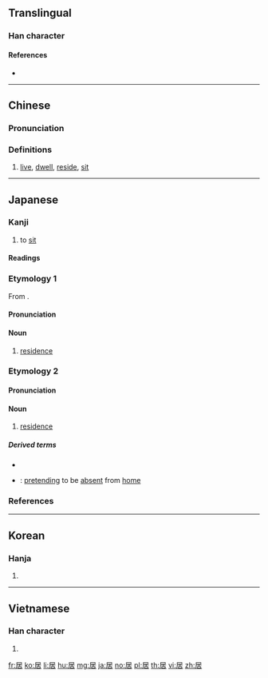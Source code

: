 ==Translingual==

===Han character===
{{Han char|rn=44|rad=尸|as=05|sn=8|four=77264|canj=SJR|ids=⿸尸古}}

====References====
* {{Han ref|kx=0300.300|dkj=07663|dj=0597.080|hdz=20968.040|uh=5C45|ud=23621|bh=A97E|bd=43390}}

----

==Chinese==
{{zh-forms}}

===Pronunciation===
{{zh-pron
|m=jū
|c=geoi1
|mc=y
|oc=y
|ma=Zh-ju.ogg
|cat=v
}}

===Definitions===
# [[live]], [[dwell]], [[reside]], [[sit]]

----

==Japanese==

===Kanji===
{{ja-kanji|grade=5|rs=尸05}}

# to [[sit]]

====Readings====
{{ja-readings|goon=[[こ]] (ko)|kanon=[[きょ]] (kyo)|kun=[[いる]] ([[居る]], iru), [[おる]] ([[居る]], oru), [[おく]] (oku)}}

===Etymology 1===
{{ja-kanjitab|きょ|yomi=o}}
From {{etyl|ltc|ja|sort=きょ}} {{m|zh|居|tr=kjo}}.

====Pronunciation====
{{ja-pron|yomi=kanon|きょ|acc=1|acc_ref=DJR,NHK}}

====Noun====
{{ja-noun|きょ}}

# [[residence]]

===Etymology 2===
{{ja-kanjitab|い|yomi=k}}

====Pronunciation====
{{ja-pron|yomi=k|い}}

====Noun====
{{ja-noun|い}}

# [[residence]]

=====Derived terms=====
{{der-top}}
* {{ja-r|居眠り|いねむり}}
* {{ja-r|居留守|いるす}}: [[pretending]] to be [[absent]] from [[home]]
{{der-bottom}}

===References===
<references/>

----

==Korean==

===Hanja===
{{ko-hanja|hangeul=[[거]], [[기]]|rv=geo, gi|mr=kŏ, ki}}

# {{defn|lang=ko|sort=尸05}}

----

==Vietnamese==

===Han character===
{{vi-hantu|[[cư]]|rs=尸05}}

# {{defn|lang=vi|sort=尸05}}

[[fr:居]]
[[ko:居]]
[[li:居]]
[[hu:居]]
[[mg:居]]
[[ja:居]]
[[no:居]]
[[pl:居]]
[[th:居]]
[[vi:居]]
[[zh:居]]